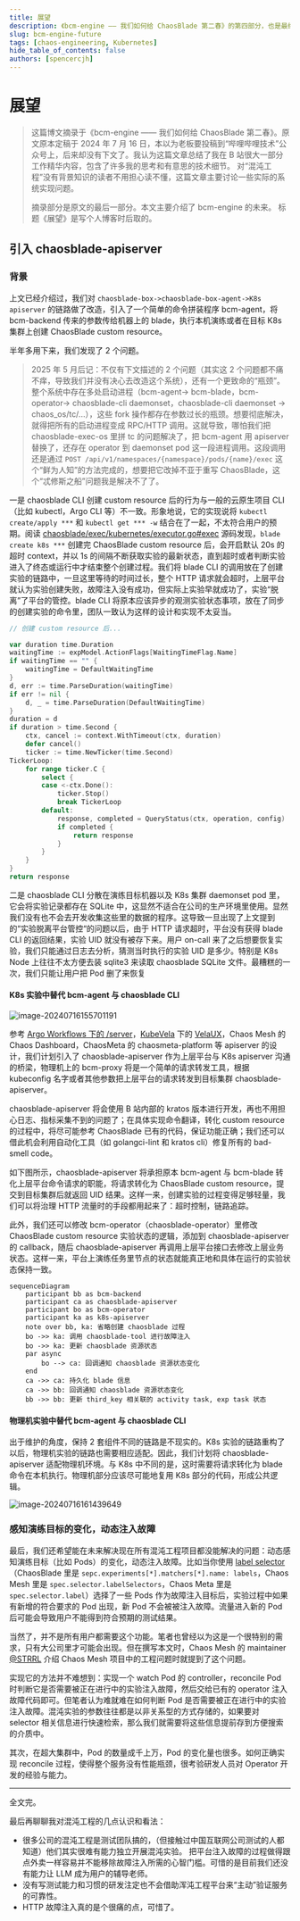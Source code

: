 ```yaml
---
title: 展望
description: 《bcm-engine —— 我们如何给 ChaosBlade 第二春》的第四部分，也是最终篇，主要有关项目的未来。
slug: bcm-engine-future
tags: [chaos-engineering, Kubernetes]
hide_table_of_contents: false
authors: [spencercjh]
---
```


# 展望

> 这篇博文摘录于《bcm-engine —— 我们如何给 ChaosBlade 第二春》。原文原本定稿于 2024 年 7 月 16
> 日，本以为老板要投稿到“哔哩哔哩技术”公众号上，后来却没有下文了。我认为这篇文章总结了我在
> B 站很大一部分工作精华内容，包含了许多我的思考和有意思的技术细节。
> 对“混沌工程”没有背景知识的读者不用担心读不懂，这篇文章主要讨论一些实际的系统实现问题。
>
> 摘录部分是原文的最后一部分。本文主要介绍了 bcm-engine 的未来。
> 标题《展望》是写个人博客时后取的。

<!-- truncate -->

## 引入 chaosblade-apiserver

### 背景

上文已经介绍过，我们对 `chaosblade-box->chaosblade-box-agent->K8s apiserver` 的链路做了改造，引入了一个简单的命令拼装程序
bcm-agent，将 bcm-backend 传来的参数传给机器上的 blade，执行本机演练或者在目标 K8s 集群上创建 ChaosBlade custom resource。

半年多用下来，我们发现了 2 个问题。

> 2025 年 5 月后记：不仅有下文描述的 2 个问题（其实这 2
> 个问题都不痛不痒，导致我们并没有决心去改造这个系统），还有一个更致命的“瓶颈”。整个系统中存在多处启动进程（bcm-agent->
> bcm-blade，bcm-operator-> chaosblade-cli daemonset，chaosblade-cli daemonset ->
> chaos_os/tc/...），这些 fork 操作都存在参数过长的瓶颈。想要彻底解决，就得把所有的启动进程变成 RPC/HTTP
> 调用。这就导致，哪怕我们把 chaosblade-exec-os 里拼 tc 的问题解决了，把 bcm-agent 用 apiserver 替换了，还存在 operator 到 daemonset
> pod 这一段进程调用。这段调用还是通过 `POST /api/v1/namespaces/{namespace}/pods/{name}/exec` 这个“鲜为人知”的方法完成的，想要把它改掉不亚于重写
> ChaosBlade，这个“忒修斯之船”问题我是解决不了了。

一是 chaosblade CLI 创建 custom resource 后的行为与一般的云原生项目 CLI （比如 kubectl，Argo CLI 等）不一致。形象地说，它的实现说将
`kubectl create/apply ***` 和 `kubectl get *** -w`
结合在了一起，不太符合用户的预期。阅读 [chaosblade/exec/kubernetes/executor.go#exec](https://github.com/chaosblade-io/chaosblade/blob/5c6002dc0251492a2c659c5c72662cb35f7b281f/exec/kubernetes/executor.go#L162-L191)
源码发现，`blade create k8s ***` 创建完 ChaosBlade custom resource 后，会开启默认 20s 的超时 context，并以 1s
的间隔不断获取实验的最新状态，直到超时或者判断实验进入了终态或运行中才结束整个创建过程。我们将 blade CLI
的调用放在了创建实验的链路中，一旦这里等待的时间过长，整个 HTTP
请求就会超时，上层平台就认为实验创建失败，故障注入没有成功，但实际上实验早就成功了，实验“脱离”了平台的管控。blade CLI
将原本应该异步的观测实验状态事项，放在了同步的创建实验的命令里，团队一致认为这样的设计和实现不太妥当。

```go title="chaosblade/exec/kubernetes/executor.go#Exec"
// 创建 custom resource 后...

var duration time.Duration
waitingTime := expModel.ActionFlags[WaitingTimeFlag.Name]
if waitingTime == "" {
    waitingTime = DefaultWaitingTime
}
d, err := time.ParseDuration(waitingTime)
if err != nil {
    d, _ = time.ParseDuration(DefaultWaitingTime)
}
duration = d
if duration > time.Second {
    ctx, cancel := context.WithTimeout(ctx, duration)
    defer cancel()
    ticker := time.NewTicker(time.Second)
TickerLoop:
    for range ticker.C {
        select {
        case <-ctx.Done():
            ticker.Stop()
            break TickerLoop
        default:
            response, completed = QueryStatus(ctx, operation, config)
            if completed {
                return response
            }
        }
    }
}
return response
```

二是 chaosblade CLI 分散在演练目标机器以及 K8s 集群 daemonset pod 里，它会将实验记录都存在 SQLite
中，这显然不适合在公司的生产环境里使用。显然我们没有也不会去开发收集这些里的数据的程序。这导致一旦出现了上文提到的“实验脱离平台管控“的问题以后，由于
HTTP 请求超时，平台没有获得 blade CLI 的返回结果，实验 UID 就没有被存下来。用户 on-call 来了之后想要恢复实验，我们只能通过日志去分析，猜测当时执行的实验
UID
是多少。特别是 K8s Node 上往往不太方便去装 sqlite3 来读取 chaosblade SQLite 文件。最糟糕的一次，我们只能让用户把 Pod 删了来恢复

#### K8s 实验中替代 bcm-agent 与 chaosblade CLI

![image-20240716155701191](assets/image-20240716155701191.png)

参考 [Argo Workflows 下的 /server](https://github.com/argoproj/argo-workflows/tree/main/server)，[KubeVela](https://github.com/kubevela/kubevela)
下的 [VelaUX](https://github.com/kubevela/velaux)，Chaos Mesh 的 Chaos Dashboard，ChaosMeta 的 chaosmeta-platform 等
apiserver 的设计，我们计划引入了 chaosblade-apiserver 作为上层平台与 K8s apiserver 沟通的桥梁，物理机上的 bcm-proxy
将是一个简单的请求转发工具，根据 kubeconfig 名字或者其他参数把上层平台的请求转发到目标集群 chaosblade-apiserver。

chaosblade-apiserver 将会使用 B 站内部的 kratos 版本进行开发，再也不用担心日志、指标采集不到的问题了；在具体实现命令翻译，转化
custom resource 的过程中，将尽可能参考 ChaosBlade 已有的代码，保证功能正确；我们还可以借此机会利用自动化工具（如
golangci-lint 和 kratos cli）修复所有的 bad-smell code。

如下图所示，chaosblade-apiserver 将承担原本 bcm-agent 与 bcm-blade 转化上层平台命令请求的职能，将请求转化为 ChaosBlade
custom resource，提交到目标集群后就返回 UID 结果。这样一来，创建实验的过程变得足够轻量，我们可以将治理 HTTP
流量时的手段都用起来了：超时控制，链路追踪。

此外，我们还可以修改 bcm-operator（chaosblade-operator）里修改 ChaosBlade custom resource 实验状态的逻辑，添加到
chaosblade-apiserver 的 callback，随后 chaosblade-apiserver 再调用上层平台接口去修改上层业务状态。这样一来，平台上演练任务里节点的状态就能真正地和具体在运行的实验状态保持一致。

```mermaid
sequenceDiagram
    participant bb as bcm-backend
    participant ca as chaosblade-apiserver
    participant bo as bcm-operator
    participant ka as k8s-apiserver
    note over bb, ka: 省略创建 chaosblade 过程
    bo ->> ka: 调用 chaosblade-tool 进行故障注入
    bo ->> ka: 更新 chaosblade 资源状态
    par async
        bo --> ca: 回调通知 chaosblade 资源状态变化
    end
    ca ->> ca: 持久化 blade 信息
    ca ->> bb: 回调通知 chaosblade 资源状态变化
    bb ->> bb: 更新 third_key 相关联的 activity task, exp task 状态
```

#### 物理机实验中替代 bcm-agent 与 chaosblade CLI

出于维护的角度，保持 2 套组件不同的链路是不现实的。K8s 实验的链路重构了以后，物理机实验的链路也需要相应适配。因此，我们计划将
chaosblade-apiserver 适配物理机环境。与 K8s 中不同的是，这时需要将请求转化为 blade 命令在本机执行。物理机部分应该尽可能地复用
K8s 部分的代码，形成公共逻辑。

![image-20240716161439649](assets/image-20240716161439649.png)

### 感知演练目标的变化，动态注入故障

最后，我们还希望能在未来解决现在所有混沌工程项目都没能解决的问题：动态感知演练目标（比如
Pods）的变化，动态注入故障。比如当你使用 [label selector](https://kubernetes.io/docs/concepts/overview/working-with-objects/labels/)
（ChaosBlade 里是 `sepc.experiments[*].matchers[*].name: labels`，Chaos Mesh 里是 `spec.selector.labelSelectors`，Chaos
Meta
里是 `spec.selector.label`）选择了一些 Pods 作为故障注入目标后，实验过程中如果有新增的符合要求的 Pod 出现，新 Pod
不会被被注入故障。流量进入新的 Pod 后可能会导致用户不能得到符合预期的测试结果。

当然了，并不是所有用户都需要这个功能。笔者也曾经以为这是一个很特别的需求，只有大公司里才可能会出现。但在撰写本文时，Chaos
Mesh 的 maintainer [@STRRL](https://github.com/strrl) 介绍 Chaos Mesh 项目中的工程问题时就提到了这个问题。

实现它的方法并不难想到：实现一个 watch Pod 的 controller，reconcile Pod 时判断它是否需要被正在进行中的实验注入故障，然后交给已有的
operator 注入故障代码即可。但笔者认为难就难在如何判断 Pod 是否需要被正在进行中的实验注入故障。混沌实验的参数往往都是以非关系型的方式存储的，如果要对
selector 相关信息进行快速检索，那么我们就需要将这些信息提前存到方便搜索的介质中。

其次，在超大集群中，Pod 的数量成千上万，Pod 的变化量也很多。如何正确实现 reconcile 过程，使得整个服务没有性能瓶颈，很考验研发人员对
Operator 开发的经验与能力。

---

全文完。

最后再聊聊我对混沌工程的几点认识和看法：

- 很多公司的混沌工程是测试团队搞的，（但接触过中国互联网公司测试的人都知道）他们其实很难有能力独立开展混沌实验。
  把平台注入故障的过程做得跟点外卖一样容易并不能移除故障注入所需的心智门槛。可惜的是目前我们还没有能力让 LLM 成为用户的辅导老师。
- 没有写测试能力和习惯的研发注定也不会借助浑沌工程平台来“主动”验证服务的可靠性。
- HTTP 故障注入真的是个很痛的点，可惜了。
